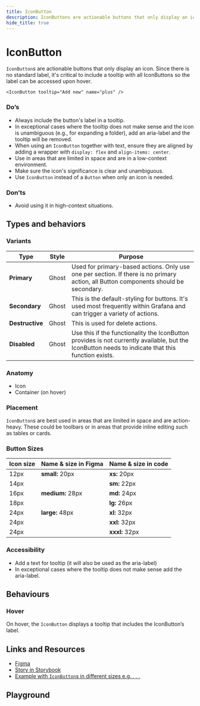 ```yaml
---
title: IconButton
description: IconButtons are actionable buttons that only display an icon. Since there is no standard label, it's critical to include a tooltip with all IconButtons so the label can be accessed upon hover.
hide_title: true
---
```


# IconButton <Badge text='ready' color='green'></Badge> <StorybookLink path='/story/buttons-iconbutton--basic'/>

`IconButton`s are actionable buttons that only display an icon. Since there is no standard label, it's critical to include a tooltip with all IconButtons so the label can be accessed upon hover.

```tsx live
<IconButton tooltip="Add new" name="plus" />
```

### Do’s

- Always include the button's label in a tooltip.
- In exceptional cases where the tooltip does not make sense and the icon is unambiguous (e.g., <Icon name="angle-down" /> for expanding a folder), add an aria-label and the tooltip will be removed.
- When using an `IconButton` together with text, ensure they are aligned by adding a wrapper with `display: flex` and `align-items: center`.
- Use in areas that are limited in space and are in a low-context environment.
- Make sure the icon's significance is clear and unambiguous.
- Use `IconButton` instead of a `Button` when only an icon is needed.

### Don’ts

- Avoid using it in high-context situations.

## Types and behaviors

### Variants

| Type            | Style | Purpose                                                                                                                                           |
| --------------- | ----- | ------------------------------------------------------------------------------------------------------------------------------------------------- |
| **Primary**     | Ghost | Used for primary-based actions. Only use one per section. If there is no primary action, all Button components should be secondary.               |
| **Secondary**   | Ghost | This is the default-styling for buttons. It's used most frequently within Grafana and can trigger a variety of actions.                           |
| **Destructive** | Ghost | This is used for delete actions.                                                                                                                  |
| **Disabled**    | Ghost | Use this if the functionality the IconButton provides is not currently available, but the IconButton needs to indicate that this function exists. |

### Anatomy

- Icon
- Container (on hover)

### Placement

`IconButton`s are best used in areas that are limited in space and are action-heavy. These could be toolbars or in areas that provide inline editing such as tables or cards.

### Button Sizes

| Icon size | Name & size in Figma | Name & size in code |
| --------- | -------------------- | ------------------- |
| 12px      | **small:** 20px      | **xs:** 20px        |
| 14px      |                      | **sm:** 22px        |
| 16px      | **medium:** 28px     | **md:** 24px        |
| 18px      |                      | **lg:** 26px        |
| 24px      | **large:** 48px      | **xl:** 32px        |
| 24px      |                      | **xxl:** 32px       |
| 24px      |                      | **xxxl:** 32px      |

### Accessibility

- Add a text for tooltip (it will also be used as the aria-label)
- In exceptional cases where the tooltip does not make sense add the aria-label.

## Behaviours

### Hover

On hover, the `IconButton` displays a tooltip that includes the IconButton’s label.

## Links and Resources

- [Figma](https://www.figma.com/file/htVIFrTq8e7sx8Olo7L6kZ/Saga-Components--Dark-theme?type=design&node-id=8444-13444&mode=design&t=HOUJYSYNbbYEZMUl-0)
- [Story in Storybook](https://developers.grafana.com/ui/latest/index.html?path=/story/buttons-iconbutton--basic)
- [Example with `IconButton`s in different sizes e.g. <Icon name="bars" />, <Icon name="share-alt" />, <Icon name="trash-alt" />, <Icon name="eye" />](https://play.grafana.org/explore?orgId=1&left=%7B%22datasource%22:%22aDCxdqe7k%22,%22queries%22:%5B%7B%22metrics%22:%5B%7B%22id%22:%221%22,%22type%22:%22logs%22%7D%5D,%22query%22:%22%22,%22refId%22:%22A%22,%22datasource%22:%7B%22type%22:%22elasticsearch%22,%22uid%22:%22aDCxdqe7k%22%7D,%22alias%22:%22%22,%22bucketAggs%22:%5B%7B%22type%22:%22date_histogram%22,%22id%22:%222%22,%22settings%22:%7B%22interval%22:%22auto%22%7D,%22field%22:%22order_date%22%7D%5D,%22timeField%22:%22order_date%22%7D%5D,%22range%22:%7B%22from%22:%22now-1h%22,%22to%22:%22now%22%7D%7D)

## Playground

<ComponentEmbed path="/story/buttons-iconbutton--basic" />
